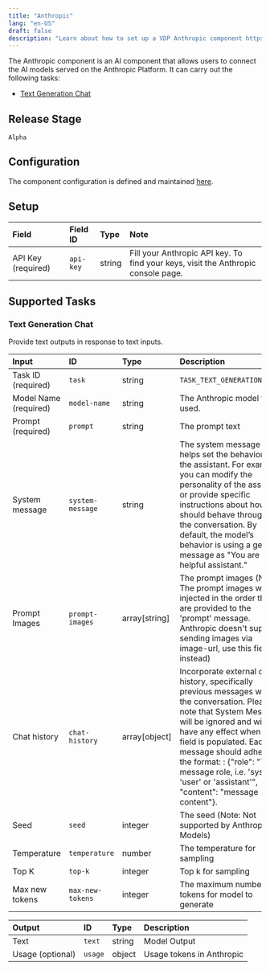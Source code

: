 ```yaml
---
title: "Anthropic"
lang: "en-US"
draft: false
description: "Learn about how to set up a VDP Anthropic component https://github.com/instill-ai/instill-core"
---
```


The Anthropic component is an AI component that allows users to connect the AI models served on the Anthropic Platform.
It can carry out the following tasks:

- [Text Generation Chat](#text-generation-chat)



## Release Stage

`Alpha`



## Configuration

The component configuration is defined and maintained [here](https://github.com/instill-ai/component/blob/main/ai/anthropic/v0/config/definition.json).




## Setup


| Field | Field ID | Type | Note |
| :--- | :--- | :--- | :--- |
| API Key (required) | `api-key` | string | Fill your Anthropic API key. To find your keys, visit the Anthropic console page. |




## Supported Tasks

### Text Generation Chat

Provide text outputs in response to text inputs.


| Input | ID | Type | Description |
| :--- | :--- | :--- | :--- |
| Task ID (required) | `task` | string | `TASK_TEXT_GENERATION_CHAT` |
| Model Name (required) | `model-name` | string | The Anthropic model to be used. |
| Prompt (required) | `prompt` | string | The prompt text |
| System message | `system-message` | string | The system message helps set the behavior of the assistant. For example, you can modify the personality of the assistant or provide specific instructions about how it should behave throughout the conversation. By default, the model’s behavior is using a generic message as "You are a helpful assistant." |
| Prompt Images | `prompt-images` | array[string] | The prompt images (Note: The prompt images will be injected in the order they are provided to the 'prompt' message. Anthropic doesn't support sending images via image-url, use this field instead) |
| Chat history | `chat-history` | array[object] | Incorporate external chat history, specifically previous messages within the conversation. Please note that System Message will be ignored and will not have any effect when this field is populated. Each message should adhere to the format: : \{"role": "The message role, i.e. 'system', 'user' or 'assistant'", "content": "message content"\}. |
| Seed | `seed` | integer | The seed (Note: Not supported by Anthropic Models) |
| Temperature | `temperature` | number | The temperature for sampling |
| Top K | `top-k` | integer | Top k for sampling |
| Max new tokens | `max-new-tokens` | integer | The maximum number of tokens for model to generate |



| Output | ID | Type | Description |
| :--- | :--- | :--- | :--- |
| Text | `text` | string | Model Output |
| Usage (optional) | `usage` | object | Usage tokens in Anthropic |







